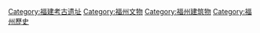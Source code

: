 [[Category:福建考古遗址|Category:福建考古遗址]]
[[Category:福州文物|Category:福州文物]]
[[Category:福州建筑物|Category:福州建筑物]]
[[Category:福州歷史|Category:福州歷史]]